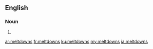 ==English==

===Noun===
{{head|en|noun plural form}}

# {{plural of|meltdown|lang=en}}

[[ar:meltdowns]]
[[fr:meltdowns]]
[[ku:meltdowns]]
[[my:meltdowns]]
[[ja:meltdowns]]